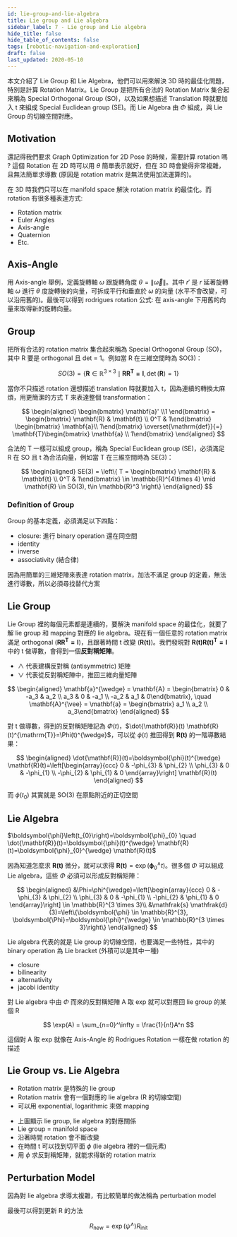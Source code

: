 ```yaml
---
id: lie-group-and-lie-algebra
title: Lie group and Lie algebra
sidebar_label: 7 - Lie group and Lie algebra
hide_title: false
hide_table_of_contents: false
tags: [robotic-navigation-and-exploration]
draft: false
last_updated: 2020-05-10
---
```


本文介紹了 Lie Group 和 Lie Algebra，他們可以用來解決 3D 時的最佳化問題，特別是計算 Rotation Matrix。Lie Group 是把所有合法的 Rotation Matrix 集合起來稱為 Special Orthogonal Group (SO)，以及如果想描述 Translation 時就要加入 t 來組成 Special Euclidean group (SE)。而 Lie Algebra 由 $\Phi$ 組成，與 Lie Group 的切線空間對應。

## Motivation

還記得我們要求 Graph Optimization for 2D Pose 的時候，需要計算 rotation 嗎 ? 這個 Rotation 在 2D 時可以用 $\theta$ 簡單表示就好，但在 3D 時會變得非常複雜，且無法簡單求導數 (原因是 rotation matrix 是無法使用加法運算的)。

<fig
  src="/img/learning/robotic-navigation-and-exploration/07-lie-group-and-lie-algebra/graph_optimization_2d_error.png"
  caption="Graph Optimization for 2D Error"
/>

在 3D 時我們只可以在 manifold space 解決 rotation matrix 的最佳化。而 rotation 有很多種表達方式:

- Rotation matrix
- Euler Angles
- Axis-angle
- Quaternion
- Etc.

<fig
  src="/img/learning/robotic-navigation-and-exploration/07-lie-group-and-lie-algebra/manifold_space.png"
  caption="Manifold Space"
/>

## Axis-Angle

用 Axis-angle 舉例，定義旋轉軸 $\omega$ 跟旋轉角度 $\theta = \lVert \vec{\omega}\rVert$。其中 $r'$ 是 $r$ 延著旋轉軸 $\omega$ 進行 $\theta$ 度旋轉後的向量，可拆成平行和垂直於 $\omega$ 的向量 (水平不會改變，可以沿用舊的)。最後可以得到 rodrigues rotation 公式: 在 axis-angle 下用舊的向量來取得新的旋轉向量。

<fig
  src="/img/learning/robotic-navigation-and-exploration/07-lie-group-and-lie-algebra/axis_angle.png"
  caption="Axis-angle"
/>

## Group

把所有合法的 rotation matrix 集合起來稱為 Special Orthogonal Group (SO)，其中 R 要是 orthogonal 且 det = 1。例如當 R 在三維空間時為 SO(3)：

$$
SO(3) = \left\{ \mathbf{R}\in \mathbb{R}^{3\times3} \mid \mathbf{RR^T = I}, \det(\mathbf{R}) = 1 \right\}
$$

當你不只描述 rotation 還想描述 translation 時就要加入 t，因為連續的轉換太麻煩，用更簡潔的方式 T 來表達整個 transformation：

$$
\begin{aligned}
\begin{bmatrix} \mathbf{a}' \\1 \end{bmatrix}
= \begin{bmatrix} \mathbf{R} & \mathbf{t} \\ 0^T & 1\end{bmatrix}
\begin{bmatrix} \mathbf{a}\\ 1\end{bmatrix} \overset{\mathrm{def}}{=}
\mathbf{T}\begin{bmatrix} \mathbf{a} \\ 1\end{bmatrix}
\end{aligned}
$$

合法的 T 一樣可以組成 group，稱為 Special Euclidean group (SE)，必須滿足 R 在 SO 且 t 為合法向量，例如當 T 在三維空間時為 SE(3)：

$$
\begin{aligned}
SE(3) = \left\{ T = \begin{bmatrix} \mathbf{R} & \mathbf{t} \\ 0^T & 1\end{bmatrix} \in \mathbb{R}^{4\times 4} \mid
\mathbf{R} \in SO(3), t\in \mathbb{R}^3
  \right\}
\end{aligned}
$$

### Definition of Group

Group 的基本定義，必須滿足以下四點：

- closure: 進行 binary operation 還在同空間
- identity
- inverse
- associativity (結合律)

因為用簡單的三維矩陣來表達 rotation matrix，加法不滿足 group 的定義，無法進行導數，所以必須尋找替代方案

<fig
  src="/img/learning/robotic-navigation-and-exploration/07-lie-group-and-lie-algebra/interpolating_rotation_matrices.png"
  caption="Interpolating Rotation Matrices"
/>

## Lie Group

Lie Group 裡的每個元素都是連續的，要解決 manifold space 的最佳化，就要了解 lie group 和 mapping 對應的 lie algebra。現在有一個任意的 rotation matrix 滿足 orthogonal ($\mathbf{RR^T = I}$)，且跟著時間 t 改變 ($\mathbf{R(t)}$)。我們發現對 $\mathbf{R(t)R(t)^T = I}$ 中的 t 做導數，會得到一個**反對稱矩陣**。

- $\wedge$ 代表建構反對稱 (antisymmetric) 矩陣
- $\vee$ 代表從反對稱矩陣中，推回三維向量矩陣

$$
\begin{aligned}
\mathbf{a}^{\wedge} = \mathbf{A} = \begin{bmatrix} 0 & -a_3 & a_2 \\ a_3 & 0 & -a_1 \\ -a_2 & a_1 & 0\end{bmatrix},
\quad \mathbf{A}^{\vee} = \mathbf{a} = \begin{bmatrix} a_1 \\ a_2 \\ a_3\end{bmatrix}
\end{aligned}
$$

對 t 做導數，得到的反對稱矩陣記為 $\Phi(t)$，$\dot{\mathbf{R}}(t) \mathbf{R}(t)^{\mathrm{T}}=\Phi(t)^{\wedge}$，可以從 $\phi(t)$ 推回得到 $\mathbf{R(t)}$ 的一階導數結果：

$$
\begin{aligned}
\dot{\mathbf{R}}(t)=\boldsymbol{\phi}(t)^{\wedge} \mathbf{R}(t)=\left[\begin{array}{ccc}
0 & -\phi_{3} & \phi_{2} \\
\phi_{3} & 0 & -\phi_{1} \\
-\phi_{2} & \phi_{1} & 0
\end{array}\right] \mathbf{R}(t)
\end{aligned}
$$

而 $\phi(t_0)$ 其實就是 SO(3) 在原點附近的正切空間

## Lie Algebra

$\boldsymbol{\phi}\left(t_{0}\right)=\boldsymbol{\phi}_{0} \quad \dot{\mathbf{R}}(t)=\boldsymbol{\phi}(t)^{\wedge} \mathbf{R}(t)=\boldsymbol{\phi}_{0}^{\wedge} \mathbf{R}(t)$

因為知道怎麼求 $\mathbf{R(t)}$ 微分，就可以求得 $\mathbf{R(t)} = \exp (\boldsymbol{\phi}^\wedge_0 t)$。很多個 $\Phi$ 可以組成 Lie algebra，這些 $\Phi$ 必須可以形成反對稱矩陣：

$$
\begin{aligned}
&\Phi=\phi^{\wedge}=\left[\begin{array}{ccc}
0 & -\phi_{3} & \phi_{2} \\
\phi_{3} & 0 & -\phi_{1} \\
-\phi_{2} & \phi_{1} & 0
\end{array}\right] \in \mathbb{R}^{3 \times 3}\\
&\mathfrak{s} \mathfrak{d}(3)=\left\{\boldsymbol{\phi} \in \mathbb{R}^{3}, \boldsymbol{\Phi}=\boldsymbol{\phi}^{\wedge} \in \mathbb{R}^{3 \times 3}\right\}
\end{aligned}
$$

Lie algebra 代表的就是 Lie group 的切線空間，也要滿足一些特性，其中的 binary operation 為 Lie bracket (外積可以是其中一種)

- closure
- bilinearity
- alternativity
- jacobi identity

對 Lie algebra 中由 $\Phi$ 而來的反對稱矩陣 A 取 exp 就可以對應回 lie group 的某個 R

$$
\exp(A) = \sum_{n=0}^\infty = \frac{1}{n!}A^n
$$

這個對 A 取 exp 就像在 Axis-Angle 的 Rodrigues Rotation 一樣在做 rotation 的描述

## Lie Group vs. Lie Algebra

<fig
  src="/img/learning/robotic-navigation-and-exploration/07-lie-group-and-lie-algebra/lie_group_vs_lie_algebra.png"
  caption="Lie Group vs. Lie Algebra"
/>

- Rotation matrix 是特殊的 lie group
- Rotation matrix 會有一個對應的 lie algebra (R 的切線空間)
- 可以用 exponential, logarithmic 來做 mapping

<fig
  src="/img/learning/robotic-navigation-and-exploration/07-lie-group-and-lie-algebra/lie_group_vs_lie_algebra2.png"
  caption="Lie Group vs. Lie Algebra"
/>

- 上圖顯示 lie group, lie algebra 的對應關係
- Lie group = manifold space
- 沿著時間 rotation 會不斷改變
- 在時間 t 可以找到切平面 $\phi$ (lie algebra 裡的一個元素)
- 用 $\phi$ 求反對稱矩陣，就能求得新的 rotation matrix

## Perturbation Model

因為對 lie algebra 求導太複雜，有比較簡單的做法稱為 perturbation model

<fig
  src="/img/learning/robotic-navigation-and-exploration/07-lie-group-and-lie-algebra/perturbation_model.png"
  caption="Perturbation Model"
/>

最後可以得到更新 R 的方法

$$
R_{\text{new}} = \exp(\psi^{\wedge}) R_{\text{init}}
$$
